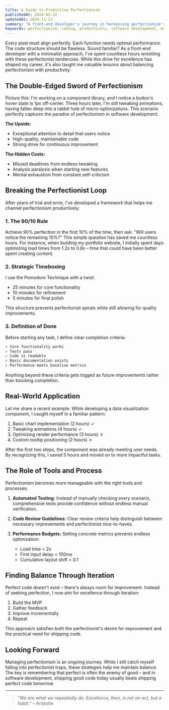 ```yaml
---
title: A Guide to Productive Perfectionism
publishedAt: 2024-05-22
updatedAt: 2024-11-13
summary: "A front-end developer's journey in harnessing perfectionism's power while avoiding its pitfalls."
keywords: perfectionism, coding, productivity, software development, mental health
---
```


Every pixel must align perfectly. Each function needs optimal performance. The code structure should be flawless. Sound familiar? As a front-end developer with a minimalist approach, I've spent countless hours wrestling with these perfectionist tendencies. While this drive for excellence has shaped my career, it's also taught me valuable lessons about balancing perfectionism with productivity.

## The Double-Edged Sword of Perfectionism

Picture this: I'm working on a component library, and I notice a button's hover state is 1px off-center. Three hours later, I'm still tweaking animations, having fallen deep into a rabbit hole of micro-optimizations. This scenario perfectly captures the paradox of perfectionism in software development.

**The Upside:**
- Exceptional attention to detail that users notice
- High-quality, maintainable code
- Strong drive for continuous improvement

**The Hidden Costs:**
- Missed deadlines from endless tweaking
- Analysis paralysis when starting new features
- Mental exhaustion from constant self-criticism

## Breaking the Perfectionist Loop

After years of trial and error, I've developed a framework that helps me channel perfectionism productively:

### 1. The 90/10 Rule
Achieve 90% perfection in the first 10% of the time, then ask: "Will users notice the remaining 10%?" This simple question has saved me countless hours. For instance, when building my portfolio website, I initially spent days optimizing load times from 1.2s to 0.8s – time that could have been better spent creating content.

### 2. Strategic Timeboxing
I use the Pomodoro Technique with a twist:
- 25 minutes for core functionality
- 10 minutes for refinement
- 5 minutes for final polish

This structure prevents perfectionist spirals while still allowing for quality improvements.

### 3. Definition of Done
Before starting any task, I define clear completion criteria:
```markdown
✓ Core functionality works
✓ Tests pass
✓ Code is readable
✓ Basic documentation exists
✓ Performance meets baseline metrics
```

Anything beyond these criteria gets logged as future improvements rather than blocking completion.

## Real-World Application

Let me share a recent example. While developing a data visualization component, I caught myself in a familiar pattern:

1. Basic chart implementation (2 hours) ✓
2. Tweaking animations (4 hours) ✓
3. Optimizing render performance (3 hours) ✗
4. Custom tooltip positioning (2 hours) ✗

After the first two steps, the component was already meeting user needs. By recognizing this, I saved 5 hours and moved on to more impactful tasks.

## The Role of Tools and Process

Perfectionism becomes more manageable with the right tools and processes:

1. **Automated Testing:**
   Instead of manually checking every scenario, comprehensive tests provide confidence without endless manual verification.

2. **Code Review Guidelines:**
   Clear review criteria help distinguish between necessary improvements and perfectionist nice-to-haves.

3. **Performance Budgets:**
   Setting concrete metrics prevents endless optimization:
   - Load time < 2s
   - First input delay < 100ms
   - Cumulative layout shift < 0.1

## Finding Balance Through Iteration

Perfect code doesn't exist – there's always room for improvement. Instead of seeking perfection, I now aim for excellence through iteration:

1. Build the MVP
2. Gather feedback
3. Improve incrementally
4. Repeat

This approach satisfies both the perfectionist's desire for improvement and the practical need for shipping code.

## Looking Forward

Managing perfectionism is an ongoing journey. While I still catch myself falling into perfectionist traps, these strategies help me maintain balance. The key is remembering that perfect is often the enemy of good – and in software development, shipping good code today usually beats shipping perfect code tomorrow.

---

> *"We are what we repeatedly do. Excellence, then, is not an act, but a habit."* – Aristotle
